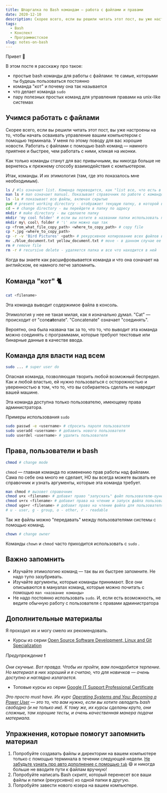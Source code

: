 ```yaml
---
title: Шпаргалка по Bash командам — работа с файлами и правами
date: 2020-12-10
description: Скорее всего, если вы решили читать этот пост, вы уже настроены на то, чтобы начать осваивать управление вашим компьютером с помощью терминала. У меня по этому поводу для вас хорошие новости. Работать с файлами с помощью bash команд — намного приятнее и быстрее, чем работать с ними, кликая на иконки.
tags:
  - Bash
  - Конспект
  - Программистское
slug: notes-on-bash
---
```



Привет 👋

В этом посте я расскажу про такое:

- простые bash команды для работы с файлами: те самые, которыми ты будешь пользоваться постоянно
- команда "кот" и почему она так называется
- что делает команда `sudo`
- пару полезных простых команд для управления правами на unix-like системах

## Учимся работать с файлами

Скорее всего, если вы решили читать этот пост, вы уже настроены на то, чтобы начать осваивать управление вашим компьютером с помощью терминала. У меня по этому поводу для вас хорошие новости. Работать с файлами с помощью bash команд — намного приятнее и быстрее, чем работать с ними, кликая на иконки.

Как только команды станут для вас привычными, вы никогда больше не вернетесь к прежнему способу взаимодействия с компьютером.

Итак, команды. И их этимология (там, где это показалось мне необходимым).

```bash
ls / #ls означает list. Команда переводится, как "list все, что есть в директории /"
man ls # man означает manual. Показывает справочник по работе с командой
ls -la # показывает все файлы, включая скрытые
pwd # present working directory - отображает текущую папку, в которой вы находитесь.
cd ~ # change directory - вы перейдете в папку по адресу
mkdir # make directory - вы сделаете папку
mkdir 'my cool folder' # если вы хотите в названии папки использовать пробелы, заключите ее в ''
mkdir my\ cool\ folder # '\' или можно еще так
cp <from_what_file_copy_path> <where_to_copy_path> # copy file
cp *.jpg <where_to_copy_path>
cp -r -v 'Bird Pictures' <path> # рекурсивное копирование всех файлов из папки. V означает verbose
mv ./blue_document.txt yellow_document.txt # move - в данном случае ее используют для переименования файла
rm # remove file
rm -r # recursive delete - удаляется папка и все что находится в ней
```

Когда вы знаете как расшифровывается команда и что она означает на английском, ее намного легче запомнить.

## Команда "кот" 🐈

```bash
cat <filename>
```

Эта команда выводит содержимое файла в консоль.

Этимология у нее не такая милая, как я изначально думал. "Cat" — происходит от "con**cat**enate". "Concatenate" означает "соединять".

Вероятно, она была названа так за то, что то, что выводит эта команда можно соединять с программами, которые требуют текстовые или бинарные данные в качестве ввода.

## Команда для власти над всем

```bash
sudo ... # super user do
```

Опасная команда, позволяющая творить любой возможный беспредел. Как и любой властью, ей нужно пользоваться с осторожностью и уверенностью в том, что то, что вы собираетесь сделать не навредит вашей машине.

Эта команда доступна только пользователю, имеющему права администратора.

Примеры использования `sudo`

```bash
sudo passwd -e <username> # сбросить пароля пользователя
sudo useradd <username> # добавить нового пользователя
sudo userdel <username> # удалить пользователя
```

## Права, пользователи и bash

```bash
chmod # change mode
```

`chmod` — главная команда по изменению прав работы над файлами. Сама по себе она много не сделает, НО вы всегда можете вызвать ее справочник и узнать аргументы, которые эта команда требует.

```bash
man chmod # вызовет справочник
chmod u+x <filename> # добавит право "запускать" файл пользователю-оунеру файла. u означает user, x - executable
chmod u+rx <filename> # добавит права на чтение и запуск файла пользователю-оунеру файла. u - user, r - readable, x - executable
chmod ugo+r <filename> # добавит право на чтение файла для пользователя-оунера, группы, в которой он состоит, и всем остальным пользователям
# u - user, g - group, o - other, r - readable
```

Так же файлы можно "передавать" между пользователями системы с помощью команд.

```bash
chown # change owner
```

Команды `chown` и `chmod` часто приходится использовать с `sudo` .

## Важно запомнить

- Изучайте этимологию команд — так вы их быстрее запомните. Не надо тупо зазубривать.
- Изучайте аргументы, которые команды принимают. Все они описываются в мануалах команд, которые можно почитать с помощью `man <название команды>`
- Не надо постоянно использовать `sudo`. И, если есть возможность, не ведите обычную работу с пользователя с правами администратора

## Дополнительные материалы

Я проходил их и могу смело их рекомендовать.

- Курсы из серии [Open Source Software Development, Linux and Git Specialization](https://www.coursera.org/specializations/oss-development-linux-git)

_Предупреждение_ ❗

_Они скучные. Вот правда. Чтобы их пройти, вам понадобится терпение. Но материал в них хороший и я считаю, что для новичков — очень доступно и наглядно излагается._

- Топовые курсы из серии [Google IT Support Professional Certificate](https://www.coursera.org/professional-certificates/google-it-support?#about)

_Это просто must have. Их курс [Operating Systems and You: Becoming a Power User](https://www.coursera.org/learn/os-power-user?specialization=google-it-support) — это то, что вам нужно, если вы хотите овладеть bash свободно (и не только им). К тому же, их курсы сделаны круто, они сложные, там хорошие тесты, и очень качественная манера подачи материала._

## Упражнения, которые помогут запомнить материал

1. Попробуйте создавать файлы и директории на вашем компьютере только с помощью терминала в течении следующей недели. [Не забудьте узнать про авто дополнение с помощью `tab`](https://ru.wikipedia.org/wiki/%D0%90%D0%B2%D1%82%D0%BE%D0%B4%D0%BE%D0%BF%D0%BE%D0%BB%D0%BD%D0%B5%D0%BD%D0%B8%D0%B5) 😄 и никогда больше не вводите пути к файлам вручную!
2. Попробуйте написать Bash скрипт, который перенесет все ваши файлы и папки (рекурсивно) из одной папки в другую.
3. Попробуйте завести нового юзера на вашем компьютере.
